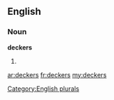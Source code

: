 ==English==

===Noun===
'''deckers'''

# {{plural of|[[decker]]}}

[[Category:English plurals]]

[[ar:deckers]]
[[fr:deckers]]
[[my:deckers]]